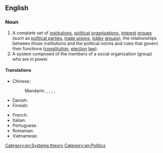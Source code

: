 ==English==
{{wikipedia}}

===Noun===
{{en-noun}}

# A complete set of [[institution]]s, [[political]] [[organization]]s, [[interest]] [[group]]s (such as [[political party|political parties]], [[trade union]]s, [[lobby]] [[group]]s), the relationships between those institutions and the political norms and rules that govern their functions ([[constitution]], [[election]] [[law]]).
# A system composed of the members of a social organization (group) who are in power.

====Translations====
{{trans-top|set of institutions}}
* Chinese:
*: Mandarin: {{t|cmn|政治制度|tr=zhèngzhì zhìdù}}, {{t|cmn|政治體系}}, {{t|cmn|政治体系|tr=zhèngzhì tǐxì}}, {{t+|cmn|政治體制}}, {{t+|cmn|政治体制|tr=zhèngzhì tǐzhì}}
* Danish: {{t-needed|da}}
* Finnish: {{t|fi|[[poliittinen]] [[järjestelmä]]}}
{{trans-mid}}
* French: {{t-needed|fr}}
* Italian: {{t-needed|it}}
* Portuguese: {{t-needed|pt}}
* Romanian: {{t|ro|sistem politic|n}}
* Vietnamese: {{t|vi|chế độ chính trị}}
{{trans-bottom}}

[[Category:en:Systems theory]]
[[Category:en:Politics]]
